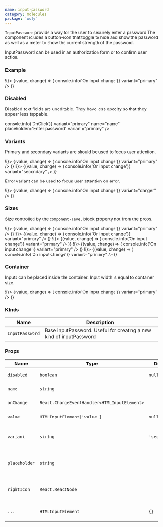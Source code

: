 ```yaml
---
name: input-password
category: molecules
package: 'woly'
---
```



`InputPassword` provide a way for the user to securely enter a password
The component icludes a button-icon that toggle to hide and show the
password as well as a meter to show the current strength of the password.

InputPassword can be used in an authorization form or to confirm user action.

### Example

<Playground>
 <State initial={false} change={(i) => !i}>
    {(value, change) => (
      <InputPassword
        onClick={change}
        name="name"
        placeholder="Enter password"
        onChange={(event) => console.info('On input change')}
        variant="primary"
      />
    )}
  </State>
</Playground>

### Disabled

Disabled text fields are uneditable. They have less opacity so that they appear less tappable.

<Playground>
  <InputPassword
    disabled
    onClick={(event) => console.info('OnClick')}
    variant="primary"
    name="name"
    placeholder="Enter password"
    variant="primary"
  />
</Playground>

### Variants

Primary and secondary variants are should be used to focus user attention.
<!-- example for secondary variant will be fixed with task FRNT-476 -->

<Playground direction="vertical">
  <State initial={false} change={(i) => !i}>
    {(value, change) => (
      <InputPassword
        onClick={change}
        name="name"
        placeholder="Enter password"
        onChange={(event) => console.info('On input change')}
        variant="primary"
      />
    )}
  </State>
  <State initial={false} change={(i) => !i}>
    {(value, change) => (
      <InputPassword
        onClick={change}
        name="name"
        placeholder="Enter password"
        onChange={(event) => console.info('On input change')}
        variant="secondary"
      />
    )}
  </State>
</Playground>

Error variant can be used to focus user attention on error.

<Playground direction="vertical">
  <State initial={false} change={(i) => !i}>
    {(value, change) => (
      <InputPassword
        onClick={change}
        name="name"
        placeholder="Enter password"
        onChange={(event) => console.info('On input change')}
        variant="danger"
      />
    )}
  </State>
</Playground>

### Sizes

Size controlled by the `component-level` block property not from the props.

<Playground direction="vertical">
  <block.S>
    <State initial={false} change={(i) => !i}>
    {(value, change) => (
      <InputPassword
        onClick={change}
        variant="primary"
        name="name"
        placeholder="Enter password"
        onChange={(event) => console.info('On input change')}
        variant="primary"
      />
    )}
  </State>
  </block.S>
  <block.M>
    <State initial={false} change={(i) => !i}>
    {(value, change) => (
      <InputPassword
        onClick={change}
        variant="primary"
        name="name"
        placeholder="Enter password"
        onChange={(event) => console.info('On input change')}
        variant="primary"
      />
    )}
  </State>
  </block.M>
  <block.L>
    <State initial={false} change={(i) => !i}>
    {(value, change) => (
      <InputPassword
        onClick={change}
        variant="primary"
        name="name"
        placeholder="Enter password"
        onChange={(event) => console.info('On input change')}
        variant="primary"
      />
    )}
  </State>
  </block.L>
  <block.XL>
    <State initial={false} change={(i) => !i}>
    {(value, change) => (
      <InputPassword
        onClick={change}
        variant="primary"
        name="name"
        placeholder="Enter password"
        onChange={(event) => console.info('On input change')}
        variant="primary"
      />
    )}
  </State>
  </block.XL>
  <block.H>
    <State initial={false} change={(i) => !i}>
    {(value, change) => (
      <InputPassword
        onClick={change}
        variant="primary"
        name="name"
        placeholder="Enter password"
        onChange={(event) => console.info('On input change')}
        variant="primary"
      />
    )}
  </State>
  </block.H>
</Playground>

### Container

Inputs can be placed inside the container. Input width is equal to container size.

<Playground direction="vertical">
  <block.L>
    <State initial={false} change={(i) => !i}>
    {(value, change) => (
      <InputPassword
        onClick={change}
        variant="primary"
        name="name"
        placeholder="Enter password"
        onChange={(event) => console.info('On input change')}
        variant="primary"
      />
    )}
  </State>
  </block.L>
</Playground>

### Kinds

| Name            | Description                                                         |
| --------------- | ------------------------------------------------------------------- |
| `InputPassword` | Base inputPassword. Useful for creating a new kind of inputPassword |

### Props

| Name           | Type                                         | Default       | Description                                                 |
| -------------- | -------------------------------------------- | ------------- | ----------------------------------------------------------- |
| `disabled`     | `boolean`                                    | `null`        | HTML disabled attribute                                     |
| `name`         | `string`                                     |               | HTML name attribute                                         |
| `onChange`     | `React.ChangeEventHandler<HTMLInputElement>` |               | Callback when input is changed                              |
| `value`        | `HTMLInputElement['value']`                  | `null`        | HTML value attribute                                        | 
| `variant`      | `string`                                     | `'secondary'` | Variant prop to style InputPassword component               |
| `placeholder`  | `string`                                     |               |  CSS pseudo-element represents the placeholder text         |
| `rightIcon`    | `React.ReactNode`                            |               | Component to show on the right side of the text (ex.: Icon) |
| `...`          | `HTMLInputElement`                           | `{}`          | Other props are inherited from `HTMLInputElement`           |
